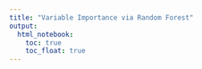 ```yaml
---
title: "Variable Importance via Random Forest"
output: 
  html_notebook:
    toc: true
    toc_float: true
---
```


